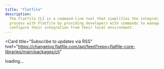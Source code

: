 ```yaml
---
title: "flatfile"
description:
  The Flatfile CLI is a command-line tool that simplifies the integration
  process with Flatfile by providing developers with commands to manage and
  configure their integration from their local environment.
---
```


<Card
  title="Subscribe to updates via
  RSS"
  href="https://changelog.flatfile.com/api/feed?repo=flatfile-core-libraries/main/packages/cli"
></Card>

<div id="dynamic-content">loading...</div>
